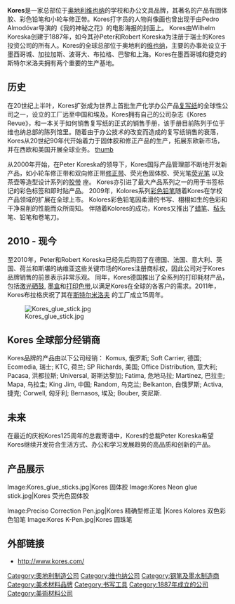 {{他用|other=韩国矿物资源公社（Korea Resources Corporation，KORES）|韩国矿物资源公社}}
{{unreferenced|time=2012-03-14T04:27:13+00:00}}
{{Infobox_company
| name = Kores高乐士
| logo = [[File:Kores_Logo.jpg|200px]]
| foundation = 1887年
| founder = Wilhelm Koreska
| location_city =  [[维也纳|维也纳]]
| location_country ={{AUT}}
| industry = [[文具|文具]]
| products = [[粘胶|粘胶]]、[[修正液|修正液]]、[[修正带|修正带]]、[[书写工具|书写工具]]
| homepage = [http://www.kores.com www.kores.com]
}}
'''Kores'''是一家总部位于[[奥地利|奥地利]][[维也纳|维也纳]]的学校和办公文具品牌，其著名的产品有固体胶、彩色铅笔和小轮车修正带。Kores打字员的人物肖像画也曾出现于由Pedro Almodóvar导演的《我的神秘之花》的电影海报的封面上。 Kores由Wilhelm Koreska创建于1887年，如今其孙Peter和Robert Koreska为注册于瑞士的Kores投资公司的所有人。Kores的全球总部位于奥地利的[[维也纳|维也纳]]，主要的办事处设立于墨西哥城、加拉加斯、波哥大、布拉格、巴黎和上海。Kores在墨西哥城和捷克的斯特尔米洛夫拥有两个重要的生产基地。

==历史==
在20世纪上半叶，Kores扩张成为世界上首批生产化学办公产品[[复写纸|复写纸]]的全球性公司之一，设立的工厂远至中国和埃及。Kores拥有自己的公司杂志《Kores Revue》，和一本关于如何销售复写纸的正式的销售手册，该手册目前陈列于位于维也纳总部的陈列馆里。随着由于办公技术的改变而造成的复写纸销售的衰落，Kores从20世纪90年代开始着力于固体胶和修正产品的生产，拓展东欧新市场，并在西欧和美国开展全球业务。
[[档案:Kores-girl.jpg|thumb]]

从2000年开始，在Peter Koreska的领导下，Kores国际产品管理部不断地开发新产品，如小轮车修正带和双向修正带[[修正带|修正带]]、荧光色固体胶、荧光笔[[荧光笔|荧光笔]] 以及茶壶等造型设计系列的[[胶带|胶带]] 座。 Kores亦引进了最大产品系列之一的用于书签标记的彩色标签和即时贴产品。 2009年，Kolores系列[[彩色铅笔|彩色铅笔]]随着Kores在学校产品领域的扩展在全球上市。 Kolores彩色铅笔因柔滑的书写、栩栩如生的色彩和干净易削的性能而众所周知。 伴随着Kolores的成功，Kores又推出了[[蜡笔|蜡笔]]、[[毡头笔|毡头]] 笔、铅笔和卷笔刀。
==2010 - 现今==
至2010年，Peter和Robert Koreska已经先后购回了在德国、法国、意大利、英国、荷兰和斯堪的纳维亚这些关键市场的Kores注册商标权，因此公司对于Kores品牌销售的前景表示非常乐观。 同年，Kores德国推出了全系列的打印耗材产品，包括[[硒鼓|激光硒鼓]], [[墨盒|墨盒]]和[[打印色带|打印色带]],以满足Kores在全球的各客户的需求。2011年，Kores布拉格庆祝了其在[[斯特尔米洛夫|斯特尔米洛夫]] 的工厂成立15周年。

[[File:Kores_glue_stick.jpg|thumb]]

==Kores 全球部分经销商==
Kores品牌的产品由以下公司经销： Komus, 俄罗斯; Soft Carrier, 德国; Ecomedia, 瑞士; KTC, 荷兰; SP Richards, 美国; Office Distribution, 意大利; Pacasa, 洪都拉斯; Universal, 哥斯达黎加; Fatima, 危地马拉; Martinez, 巴拉圭; Mapa, 乌拉圭; King Jim, 中国; Random, 乌克兰; Belkanton, 白俄罗斯; Activa, 捷克; Corwell, 匈牙利; Bernasos, 埃及; Bouber, 突尼斯.

==未来==
在最近的庆祝Kores125周年的总裁寄语中，Kores的总裁Peter Koreska希望Kores继续开发符合生活方式、办公和学习发展趋势的高品质和创新的产品。

==产品展示==
<gallery>
Image:Kores_glue_sticks.jpg|Kores 固体胶
Image:Kores Neon glue stick.jpg|Kores 荧光色固体胶

Image:Preciso Correction Pen.jpg|Kores 精确型修正笔
|Kores Kolores 双色彩色铅笔
Image:Kores K-Pen.jpg|Kores 圆珠笔
</gallery>

==外部链接==
*http://www.kores.com/ {{Wayback|url=http://www.kores.com/ |date=20201125054434 }}

[[Category:奧地利制造公司|Category:奧地利制造公司]]
[[Category:维也纳公司|Category:维也纳公司]]
[[Category:钢笔及墨水制造商|Category:钢笔及墨水制造商]]
[[Category:美术材料品牌|Category:美术材料品牌]]
[[Category:书写工具|Category:书写工具]]
[[Category:1887年成立的公司|Category:1887年成立的公司]]
[[Category:美術材料公司|Category:美術材料公司]]